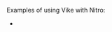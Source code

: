 
<CommunityNote url="https://nitro.build" />

Examples of using Vike with Nitro:
 - <Example timestamp="2023.09" repo="ThimoDEV/turbo-nitro-vike-example" />
